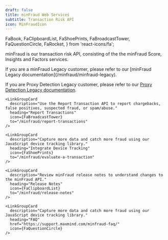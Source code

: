 ```yaml
---
draft: false
title: minFraud Web Services
subtitle: Transaction Risk API
icon: MinFraudIcon
---
```


  FaBook,
  FaClipboardList,
  FaShoePrints,
  FaBroadcastTower,
  FaQuestionCircle,
  FaRocket,
} from 'react-icons/fa';

minFraud is our transaction risk API, consisting of the the minFraud Score,
Insights and Factors services.

<Alert type="info">
  If you are a minFraud Legacy customer, please refer to our
  [minFraud Legacy documentation](/minfraud/minfraud-legacy).

  If you are Proxy Detection Legacy customer, please refer to our
  [Proxy Detection Legacy documentation](/proxy-detection).
</Alert>

<LinkGroupContainer>
  <LinkGroup heading="Guides">
    <LinkGroupCard
      description="Start evaluating your transactions by installing, configuring, and using a minFraud API client."
      heading="Evaluate a Transaction"
      icon={FaRocket}
      to="/minfraud/evaluate-a-transaction"
    />

    <LinkGroupCard
      description="Use the Report Transaction API to report chargebacks, false positives, suspected fraud, or spam/abuse."
      heading="Report Transactions"
      icon={FaBroadcastTower}
      to="/minfraud/report-transactions"
    />

    <LinkGroupCard
      description="Capture more data and catch more fraud using our JavaScript device tracking library."
      heading="Integrate Device Tracking"
      icon={FaShoePrints}
      to="/minfraud/evaluate-a-transaction"
    />
  </LinkGroup>

  <LinkGroup isCompact heading="Resources">
    <LinkGroupCard
      description="Learn about each minFraud service's request and response objects."
      heading="API Reference"
      icon={FaBook}
      to="/minfraud/api-reference"
    />

    <LinkGroupCard
      description="Review minFraud release notes to understand changes to the minFraud API."
      heading="Release Notes"
      icon={FaClipboardList}
      to="/minfraud/release-notes"
    />

    <LinkGroupCard
      description="Capture more data and catch more fraud using our JavaScript device tracking library."
      heading="FAQ"
      href="https://support.maxmind.com/minfraud-faq/"
      icon={FaQuestionCircle}
    />
  </LinkGroup>
</LinkGroupContainer>
